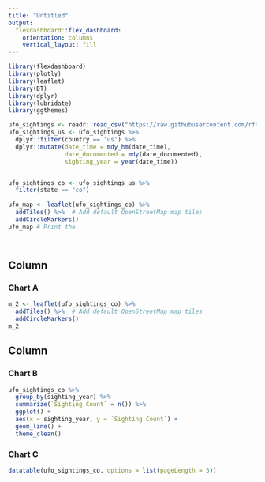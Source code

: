 ```yaml
---
title: "Untitled"
output: 
  flexdashboard::flex_dashboard:
    orientation: columns
    vertical_layout: fill
---
```


```r
library(flexdashboard)
library(plotly)
library(leaflet)
library(DT)
library(dplyr)
library(lubridate)
library(ggthemes)
```


```r
ufo_sightings <- readr::read_csv("https://raw.githubusercontent.com/rfordatascience/tidytuesday/master/data/2019/2019-06-25/ufo_sightings.csv")
ufo_sightings_us <- ufo_sightings %>%
  dplyr::filter(country == 'us') %>%
  dplyr::mutate(date_time = mdy_hm(date_time), 
                date_documented = mdy(date_documented),
                sighting_year = year(date_time))


ufo_sightings_co <- ufo_sightings_us %>%
  filter(state == "co")
  
ufo_map <- leaflet(ufo_sightings_co) %>%
  addTiles() %>%  # Add default OpenStreetMap map tiles
  addCircleMarkers()
ufo_map # Print the 




```

Column {data-width=650}
-----------------------------------------------------------------------

### Chart A

```r


m_2 <- leaflet(ufo_sightings_co) %>%
  addTiles() %>%  # Add default OpenStreetMap map tiles
  addCircleMarkers()
m_2


```

Column {data-width=350}
-----------------------------------------------------------------------

### Chart B

```r
ufo_sightings_co %>%
  group_by(sighting_year) %>%
  summarize(`Sighting Count` = n()) %>%
  ggplot() +
  aes(x = sighting_year, y = `Sighting Count`) +
  geom_line() +
  theme_clean()


```

### Chart C

```r
datatable(ufo_sightings_co, options = list(pageLength = 5))

```

